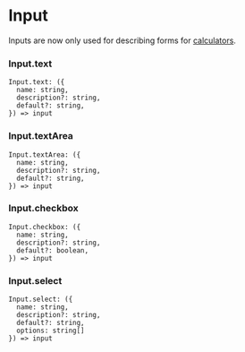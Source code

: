 # Input

Inputs are now only used for describing forms for [calculators](./Calculator.mdx).

### Input.text

```
Input.text: ({
  name: string,
  description?: string,
  default?: string,
}) => input
```

### Input.textArea

```
Input.textArea: ({
  name: string,
  description?: string,
  default?: string,
}) => input
```

### Input.checkbox

```
Input.checkbox: ({
  name: string,
  description?: string,
  default?: boolean,
}) => input
```

### Input.select

```
Input.select: ({
  name: string,
  description?: string,
  default?: string,
  options: string[]
}) => input
```
